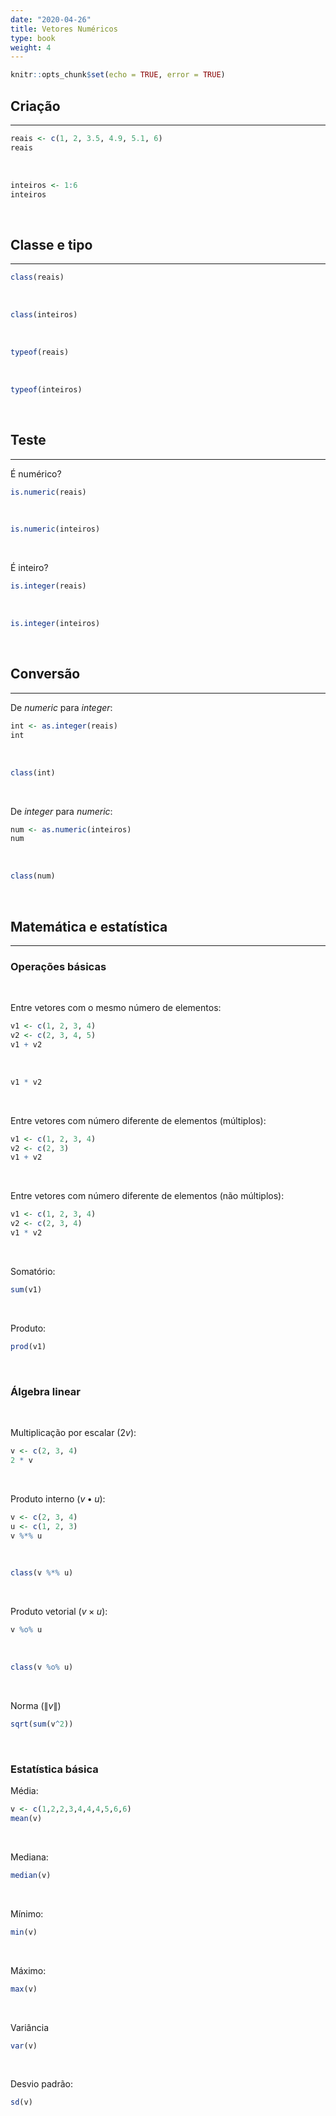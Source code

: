 ```yaml
---
date: "2020-04-26"
title: Vetores Numéricos
type: book
weight: 4
---
```


```r
knitr::opts_chunk$set(echo = TRUE, error = TRUE)
```

## Criação

<hr>

```r
reais <- c(1, 2, 3.5, 4.9, 5.1, 6)
reais
```

<br>

```r
inteiros <- 1:6
inteiros
```

<br>

## Classe e tipo

<hr>

```r
class(reais)
```

<br>

```r
class(inteiros)
```

<br>

```r
typeof(reais)
```

<br>

```r
typeof(inteiros)
```

<br>

## Teste

<hr>

É numérico?
```r
is.numeric(reais)
```

<br>

```r
is.numeric(inteiros)
```

<br>

É inteiro?
```r
is.integer(reais)
```

<br>

```r
is.integer(inteiros)
```

<br>

## Conversão

<hr>

De <i>numeric</i> para <i>integer</i>:
```r
int <- as.integer(reais)
int
```

<br>

```r
class(int)
```

<br>

De <i>integer</i> para <i>numeric</i>:
```r
num <- as.numeric(inteiros)
num
```

<br>

```r
class(num)
```

<br>

## Matemática e estatística

<hr>

### Operações básicas

<br>

Entre vetores com o mesmo número de elementos:
```r
v1 <- c(1, 2, 3, 4)
v2 <- c(2, 3, 4, 5)
v1 + v2
```

<br>

```r
v1 * v2
```

<br>

Entre vetores com número diferente de elementos (múltiplos):
```r
v1 <- c(1, 2, 3, 4)
v2 <- c(2, 3)
v1 + v2
```

<br>

Entre vetores com número diferente de elementos (não múltiplos):
```r
v1 <- c(1, 2, 3, 4)
v2 <- c(2, 3, 4)
v1 * v2
```

<br>

Somatório:
```r
sum(v1)
```

<br>

Produto:
```r
prod(v1)
```

<br>

### Álgebra linear

<br>

Multiplicação por escalar ($2v$):
```r
v <- c(2, 3, 4)
2 * v
```

<br>

Produto interno ($v \bullet u$):
```r
v <- c(2, 3, 4)
u <- c(1, 2, 3)
v %*% u
```

<br>

```r
class(v %*% u)
```

<br>

Produto vetorial ($v \times u$):
```r
v %o% u
```

<br>

```r
class(v %o% u)
```

<br>

Norma ($\lVert v \rVert$)
```r
sqrt(sum(v^2))
```

<br>

### Estatística básica

Média:
```r
v <- c(1,2,2,3,4,4,4,5,6,6)
mean(v)
```

<br>

Mediana:
```r
median(v)
```

<br>

Mínimo:
```r
min(v)
```

<br>

Máximo:
```r
max(v)
```

<br>

Variância
```r
var(v)
```

<br>

Desvio padrão:
```r
sd(v)
```